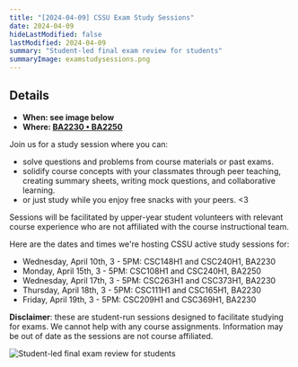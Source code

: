 ```yaml
---
title: "[2024-04-09] CSSU Exam Study Sessions"
date: 2024-04-09
hideLastModified: false
lastModified: 2024-04-09
summary: "Student-led final exam review for students"
summaryImage: examstudysessions.png
---
```


## Details

- **When: see image below**
- **Where: [BA2230 • BA2250](https://maps.app.goo.gl/7UVFUmyUdVwx39ZY7)**

Join us for a study session where you can:
* solve questions and problems from course materials or past exams.
* solidify course concepts with your classmates through peer teaching, creating summary sheets, writing mock questions, and collaborative learning.
* or just study while you enjoy free snacks with your peers. \<3

Sessions will be facilitated by upper-year student volunteers with relevant course experience who are not affiliated with the course instructional team.

Here are the dates and times we're hosting CSSU active study sessions for:
* Wednesday, April 10th, 3 - 5PM: CSC148H1 and CSC240H1, BA2230
* Monday, April 15th, 3 - 5PM: CSC108H1 and CSC240H1, BA2250
* Wednesday, April 17th, 3 - 5PM: CSC263H1 and CSC373H1, BA2230
* Thursday, April 18th, 3 - 5PM: CSC111H1 and CSC165H1, BA2230
* Friday, April 19th, 3 - 5PM: CSC209H1 and CSC369H1, BA2230

**Disclaimer**: these are student-run sessions designed to facilitate studying for exams. We cannot help with any course assignments. Information may be out of date as the sessions are not course affiliated.

![Student-led final exam review for students](examstudysessions.png)